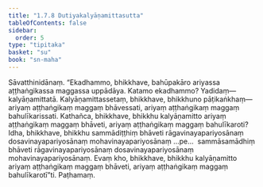 ```yaml
---
title: "1.7.8 Dutiyakalyāṇamittasutta"
tableOfContents: false
sidebar:
  order: 5
type: "tipitaka"
basket: "su"
book: "sn-maha"
---
```



<DynamicBreadcrumb />

<Division number="70" book="sn-maha">

<Paragraph number="176" book="sn-maha">
Sāvatthinidānaṃ. “Ekadhammo, bhikkhave, bahūpakāro ariyassa aṭṭhaṅgikassa maggassa uppādāya. Katamo ekadhammo? Yadidaṃ—  kalyāṇamittatā. Kalyāṇamittassetaṃ, bhikkhave, bhikkhuno pāṭikaṅkhaṃ—  ariyaṃ aṭṭhaṅgikaṃ maggaṃ bhāvessati, ariyaṃ aṭṭhaṅgikaṃ maggaṃ bahulīkarissati. Kathañca, bhikkhave, bhikkhu kalyāṇamitto ariyaṃ aṭṭhaṅgikaṃ maggaṃ bhāveti, ariyaṃ aṭṭhaṅgikaṃ maggaṃ bahulīkaroti? Idha, bhikkhave, bhikkhu sammādiṭṭhiṃ bhāveti rāgavinayapariyosānaṃ dosavinayapariyosānaṃ mohavinayapariyosānaṃ …pe…  sammāsamādhiṃ bhāveti rāgavinayapariyosānaṃ dosavinayapariyosānaṃ mohavinayapariyosānaṃ. Evaṃ kho, bhikkhave, bhikkhu kalyāṇamitto ariyaṃ aṭṭhaṅgikaṃ maggaṃ bhāveti, ariyaṃ aṭṭhaṅgikaṃ maggaṃ bahulīkarotī”ti.

</Paragraph>
</Division>

<Paragraph number="177" type="center" book="sn-maha">
Paṭhamaṃ.
</Paragraph>